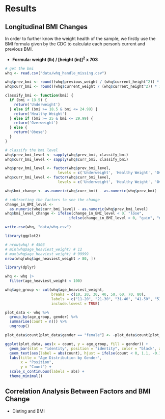 # Results

## Longitudinal BMI Changes

In order to further know the weight health of the sample, we firstly use the BMI formula given by the CDC to calculate each person's current and previous BMI.

-   **Formula: weight (lb) / \[height (in)\]^2^ x 703**

```r
# get the bmi
whq <- read.csv("data/whq_handle_missing.csv")

whq$prev_bmi <- round((whq$previous_weight / (whq$current_height^2)) * 703, 2)
whq$curr_bmi <- round((whq$current_weight / (whq$current_height^2)) * 703, 2)

classify_bmi <- function(bmi) {
  if (bmi < 18.5) {
    return('Underweight')
  } else if (bmi >= 18.5 & bmi <= 24.99) {
    return('Healthy Weight')
  } else if (bmi >= 25 & bmi <= 29.99) {
    return('Overweight')
  } else {
    return('Obese')
  }
}

# classify the bmi level
whq$prev_bmi_level <- sapply(whq$prev_bmi, classify_bmi)
whq$curr_bmi_level <- sapply(whq$curr_bmi, classify_bmi)

whq$prev_bmi_level <- factor(whq$prev_bmi_level, 
                        levels = c('Underweight', 'Healthy Weight', 'Overweight', 'Obese'))
whq$curr_bmi_level <- factor(whq$curr_bmi_level, 
                        levels = c('Underweight', 'Healthy Weight', 'Overweight', 'Obese'))

whq$bmi_change <- as.numeric(whq$curr_bmi) - as.numeric(whq$prev_bmi)

# subtracting the factors to see the change
change_in_BMI_level <- 
  as.numeric(whq$curr_bmi_level) - as.numeric(whq$prev_bmi_level)
whq$bmi_level_change <- ifelse(change_in_BMI_level < 0, "lose",
                             ifelse(change_in_BMI_level > 0, "gain", "maintain"))

write.csv(whq, "data/whq.csv")
```

```r
library(ggplot2)

# nrow(whq) # 4503
# min(whq$age_heaviest_weight) # 12
# max(whq$age_heaviest_weight) # 99999
nrow(whq[whq$age_heaviest_weight > 80, ])
```

```r
library(dplyr)

whq <- whq |>
  filter(age_heaviest_weight < 100)

whq$age_group <- cut(whq$age_heaviest_weight,
                     breaks = c(10, 20, 30, 40, 50, 60, 70, 80),
                     labels = c("11-20", "21-30", "31-40", "41-50", "51-60", "61-70", "71-80"),
                     include.lowest = TRUE)

plot_data <- whq %>%
  group_by(age_group, gender) %>%
  summarise(count = n()) %>%
  ungroup()

plot_data$count[plot_data$gender == "female"] <- -plot_data$count[plot_data$gender == "female"]

ggplot(plot_data, aes(x = count, y = age_group, fill = gender)) +
  geom_bar(stat = "identity", position = "identity", color = "black", alpha = 0.7) +
  geom_text(aes(label = abs(count), hjust = ifelse(count < 0, 1.1, -0.1)), color = "black", size = 3) +
  labs(title = "Age Distribution by Gender",
       x = "Position",
       y = "Count") +
  scale_x_continuous(labels = abs) + 
  theme_minimal()
```




## Correlation Analysis Between Factors and BMI Change

-   Dieting and BMI

    ```r

    ```

